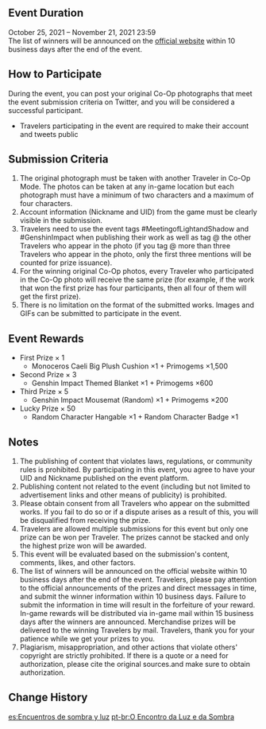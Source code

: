 {{Event
|name              = Meeting of Light and Shadow Co-Op Photo Submission Contest
|image             = Meeting of Light and Shadow.png
|type              = Web
|group             = Submission
|time_known        = yes
|time_start        = 2021-10-25 00:00:00
|time_start_offset = GMT+8
|time_end          = 2021-11-21 23:59:00
|time_end_offset   = GMT+8
|link              = https://genshin.hoyoverse.com/en/news/detail/16629
|link2             = https://genshin.hoyoverse.com/en/news/detail/17376
|link2name         = Results
}}

==Event Duration==
October 25, 2021 – November 21, 2021 23:59<br>
The list of winners will be announced on the [https://genshin.hoyoverse.com/en/news/detail/17376 official website] within 10 business days after the end of the event.

==How to Participate==
During the event, you can post your original Co-Op photographs that meet the event submission criteria on Twitter, and you will be considered a successful participant.
*Travelers participating in the event are required to make their account and tweets public

==Submission Criteria==
# The original photograph must be taken with another Traveler in Co-Op Mode. The photos can be taken at any in-game location but each photograph must have a minimum of two characters and a maximum of four characters.
# Account information (Nickname and UID) from the game must be clearly visible in the submission.
# Travelers need to use the event tags #MeetingofLightandShadow and #GenshinImpact when publishing their work as well as tag @ the other Travelers who appear in the photo (if you tag @ more than three Travelers who appear in the photo, only the first three mentions will be counted for prize issuance).
# For the winning original Co-Op photos, every Traveler who participated in the Co-Op photo will receive the same prize (for example, if the work that won the first prize has four participants, then all four of them will get the first prize).
# There is no limitation on the format of the submitted works. Images and GIFs can be submitted to participate in the event.

==Event Rewards==
* First Prize × 1
** Monoceros Caeli Big Plush Cushion ×1 + Primogems ×1,500
*Second Prize × 3
**Genshin Impact Themed Blanket ×1 + Primogems ×600
*Third Prize × 5
**Genshin Impact Mousemat (Random) ×1 + Primogems ×200
*Lucky Prize × 50
**Random Character Hangable ×1 + Random Character Badge ×1

==Notes==
# The publishing of content that violates laws, regulations, or community rules is prohibited. By participating in this event, you agree to have your UID and Nickname published on the event platform.
# Publishing content not related to the event (including but not limited to advertisement links and other means of publicity) is prohibited.
# Please obtain consent from all Travelers who appear on the submitted works. If you fail to do so or if a dispute arises as a result of this, you will be disqualified from receiving the prize.
# Travelers are allowed multiple submissions for this event but only one prize can be won per Traveler. The prizes cannot be stacked and only the highest prize won will be awarded.
# This event will be evaluated based on the submission's content, comments, likes, and other factors.
# The list of winners will be announced on the official website within 10 business days after the end of the event. Travelers, please pay attention to the official announcements of the prizes and direct messages in time, and submit the winner information within 10 business days. Failure to submit the information in time will result in the forfeiture of your reward. In-game rewards will be distributed via in-game mail within 15 business days after the winners are announced. Merchandise prizes will be delivered to the winning Travelers by mail. Travelers, thank you for your patience while we get your prizes to you.
# Plagiarism, misappropriation, and other actions that violate others' copyright are strictly prohibited. If there is a quote or a need for authorization, please cite the original sources.and make sure to obtain authorization.

==Change History==
{{Change History|2.2}}

[[es:Encuentros de sombra y luz]]
[[pt-br:O Encontro da Luz e da Sombra]]